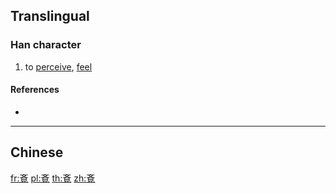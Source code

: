 {{character info/new}}
{{also|覺}}
==Translingual==

===Han character===
{{Han char|rn=67|rad=文|as=07|sn=11|four=|canj=YKBUU|ids=⿱文見}}

# to [[perceive]], [[feel]]

====References====
* {{Han ref|kx=0477.091|dkj=13466|dj=0835.070|hdz=80028.070|uh=658D|ud=25997}}

----

==Chinese==
{{zh-see|覺|v}}

[[fr:斍]]
[[pl:斍]]
[[th:斍]]
[[zh:斍]]